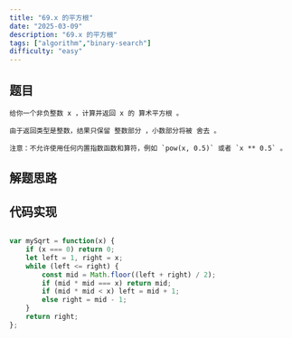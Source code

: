 ```yaml
---
title: "69.x 的平方根"
date: "2025-03-09"
description: "69.x 的平方根"
tags: ["algorithm","binary-search"]
difficulty: "easy"
---
```


## 题目

```
给你一个非负整数 x ，计算并返回 x 的 算术平方根 。

由于返回类型是整数，结果只保留 整数部分 ，小数部分将被 舍去 。

注意：不允许使用任何内置指数函数和算符，例如 `pow(x, 0.5)` 或者 `x ** 0.5` 。

``` 

## 解题思路 



## 代码实现 

```js

var mySqrt = function(x) {
    if (x === 0) return 0;
    let left = 1, right = x;
    while (left <= right) {
        const mid = Math.floor((left + right) / 2);
        if (mid * mid === x) return mid;
        if (mid * mid < x) left = mid + 1;
        else right = mid - 1;
    }
    return right;   
};

```



